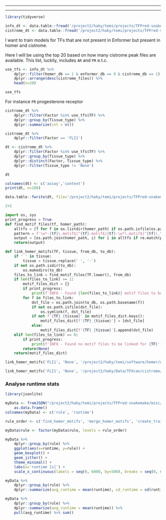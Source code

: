 
---



---

```r
library(tidyverse)

info_dt <- data.table::fread('/project2/haky/temi/projects/TFPred-snakemake/info/data_db.txt')
cistrome_dt <- data.table::fread('/project2/haky/temi/projects/TFPred-snakemake/info/human_factor_full_QC.txt')

```


I want to train models for TFs that are not present in Enformer but present in homer and cistrome. 

Here I will be using the top 20 based on how many cistrome peak files are available. 
This list, luckily, includes `AR` and `PR` e.t.c.
```r
use_tfs <- info_dt %>%
    dplyr::filter(homer_db == 1 & enformer_db == 0 & cistrome_db == 1) %>%
    dplyr::arrange(desc(cistrome_files)) %>%
    head(n=20)

use_tfs
```


For instance `PR` progesterone receptor
```r
cistrome_dt %>%
    dplyr::filter(Factor %in% use_tfs$TF) %>%
    dplyr::group_by(Tissue_type) %>%
    dplyr::summarize(cnt = n())
```

```r
cistrome_dt %>%
    dplyr::filter(Factor == 'FLI1')
```


```r
dt <- cistrome_dt %>%
    dplyr::filter(Factor %in% use_tfs$TF) %>%
    dplyr::group_by(Tissue_type) %>%
    dplyr::distinct(Factor, Tissue_type) %>%
    dplyr::filter(Tissue_type != 'None')

dt
```

```r
colnames(dt) <- c('assay','context')
print(dt, n=100)
```


```r
data.table::fwrite(dt, file='/project2/haky/temi/projects/TFPred-snakemake/metadata/metadata.txt',row.names=F, quote=F)
```


```python
2+2
```


```python
import os, sys
print_progress = True
def find_motif_files(tf, homer_path):
    alltfs = [f for f in os.listdir(homer_path) if os.path.isfile(os.path.join(homer_path, f))]
    pattern = f'\w*-{tf}\.motif$|^{tf}.motif$|{tf}-\w*\.motif$|^{tf}\.\w+\.motif$'
    output = [os.path.join(homer_path, i) for i in alltfs if re.match(pattern, i)]
    return(output)

def link_homer_motifs(TF, tissue, from_db, to_db):
    if ' ' in tissue:
        tissue = tissue.replace(' ', '-')
    if not os.path.isdir(to_db):
        os.makedirs(to_db)
    files_to_link = find_motif_files(TF.lower(), from_db)
    if len(files_to_link) >= 1:
        motif_files_dict = {}
        if print_progress:
            print(f'INFO - Found {len(files_to_link)} motif files to be linked for {TF}')
        for f in files_to_link:
            dst_file = os.path.join(to_db, os.path.basename(f))
            if not os.path.isfile(dst_file):
                os.symlink(f, dst_file)
            if not f'{TF}_{tissue}' in motif_files_dict.keys():
                motif_files_dict[f'{TF}_{tissue}'] = [dst_file]
            else:
                motif_files_dict[f'{TF}_{tissue}'].append(dst_file)
    elif len(files_to_link) == 0:
        if print_progress:
            print(f'INFO - Found no motif files to be linked for {TF}')
        return(None)
    return(motif_files_dict) 

link_homer_motifs('FLI1', 'None', '/project2/haky/temi/software/homer/data/knownTFs/motifs', '.')
```


```python
link_homer_motifs('FLI1', 'None', '/project2/haky/Data/TFXcan/cistrome/raw/human_factor', '.')
```


### Analyse runtime stats

```r
library(jsonlite)
```

```r
myData <- fromJSON("/project2/haky/temi/projects/TFPred-snakemake/misc/runtime_stats-2023-11-14.json") %>%
    as.data.frame()
colnames(myData) <- c('rule', 'runtime')

```

```r
rule_order <- c('find_homer_motifs', 'merge_homer_motifs', 'create_training_set', 'create_enformer_configuration', 'predict_with_enformer', 'aggregate_predictions', 'prepare_training_data', 'train_TFPred_weights', 'evaluate_TFPred')

myData$rule <- factor(myData$rule, levels = rule_order)
```

```r
myData %>%
    dplyr::group_by(rule) %>%
    ggplot(aes(x=runtime, y=rule)) +
    geom_boxplot() +
    geom_jitter() +
    theme_minimal() +
    labs(x='runtime [s]') +
    scale_x_continuous(labels = seq(0, 6000, by=500), breaks = seq(0, 6000, by=500))
```


```r
myData %>%
    dplyr::group_by(rule) %>%
    dplyr::summarize(avg_runtime = mean(runtime), sd_runtime = sd(runtime), med_runtime=median(runtime), min_runtime = min(runtime), max_runtime = max(runtime))
```


```r
myData %>%
    dplyr::group_by(rule) %>%
    dplyr::summarize(avg_runtime = mean(runtime)) %>%
    pull(avg_runtime) %>% sum()
```
